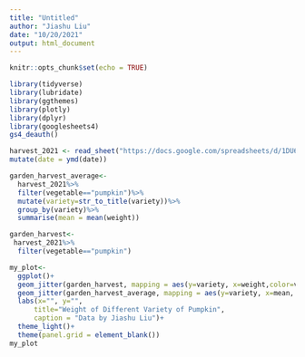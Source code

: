 ```yaml
---
title: "Untitled"
author: "Jiashu Liu"
date: "10/20/2021"
output: html_document
---
```


```r
knitr::opts_chunk$set(echo = TRUE)
```

```r
library(tidyverse)    
library(lubridate)
library(ggthemes) 
library(plotly)
library(dplyr)
library(googlesheets4)
gs4_deauth() 
```

```r
harvest_2021 <- read_sheet("https://docs.google.com/spreadsheets/d/1DU6dpxrbPGW2oJHQ6TG_xibazoGhvmRcqk2iPGOaRUI/edit?usp=sharing") %>%
mutate(date = ymd(date))
```
```r
garden_harvest_average<-
  harvest_2021%>%
  filter(vegetable=="pumpkin")%>%
  mutate(variety=str_to_title(variety))%>%
  group_by(variety)%>%
  summarise(mean = mean(weight))

garden_harvest<-
 harvest_2021%>%
  filter(vegetable=="pumpkin") 

my_plot<-
  ggplot()+
  geom_jitter(garden_harvest, mapping = aes(y=variety, x=weight,color=variety))+
  geom_jitter(garden_harvest_average, mapping = aes(y=variety, x=mean, fill="black"))+
  labs(x="", y="",
      title="Weight of Different Variety of Pumpkin",
      caption = "Data by Jiashu Liu")+
  theme_light()+
  theme(panel.grid = element_blank())
my_plot
```

